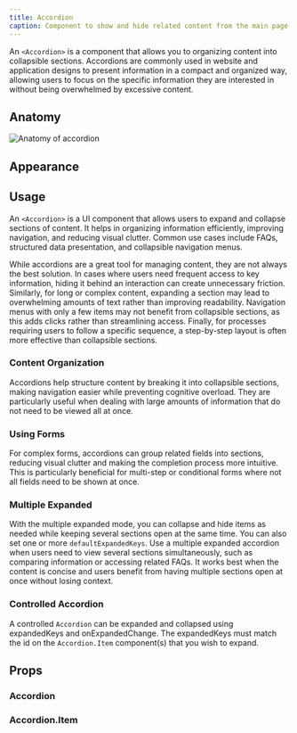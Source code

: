 ```yaml
---
title: Accordion
caption: Component to show and hide related content from the main page.
---
```


An `<Accordion>` is a component that allows you to organizing content into collapsible sections. Accordions are commonly used in website and application designs to present information in a compact and organized way, allowing users to focus on the specific information they are interested in without being overwhelmed by excessive content.

## Anatomy

<Image
  src="/accordion/accordion-anatomy.jpg"
  alt="Anatomy of accordion"
  width={800}
  height={550}
  className="mx-auto block"
/>

## Appearance

<AppearanceDemo component={title} />

<AppearanceTable component={title} />

## Usage

An `<Accordion>` is a UI component that allows users to expand and collapse sections of content. It helps in organizing information efficiently, improving navigation, and reducing visual clutter. Common use cases include FAQs, structured data presentation, and collapsible navigation menus.

While accordions are a great tool for managing content, they are not always the best solution. In cases where users need frequent access to key information, hiding it behind an interaction can create unnecessary friction. Similarly, for long or complex content, expanding a section may lead to overwhelming amounts of text rather than improving readability. Navigation menus with only a few items may not benefit from collapsible sections, as this adds clicks rather than streamlining access. Finally, for processes requiring users to follow a specific sequence, a step-by-step layout is often more effective than collapsible sections.

### Content Organization

Accordions help structure content by breaking it into collapsible sections, making navigation easier while preventing cognitive overload. They are particularly useful when dealing with large amounts of information that do not need to be viewed all at once.

<ComponentDemo file="./accordion-content.demo.tsx" />

### Using Forms

For complex forms, accordions can group related fields into sections, reducing visual clutter and making the completion process more intuitive. This is particularly beneficial for multi-step or conditional forms where not all fields need to be shown at once.

<ComponentDemo file="./accordion-form.demo.tsx" />

### Multiple Expanded

With the multiple expanded mode, you can collapse and hide items as needed while keeping several sections open at the same time. You can also set one or more `defaultExpandedKeys`. Use a multiple expanded accordion when users need to view several sections simultaneously, such as comparing information or accessing related FAQs. It works best when the content is concise and users benefit from having multiple sections open at once without losing context.

<ComponentDemo file="./multi-select-accordion.demo.tsx" />

### Controlled Accordion

A controlled `Accordion` can be expanded and collapsed using expandedKeys and onExpandedChange. The expandedKeys must match the id on the `Accordion.Item` component(s) that you wish to expand.

<ComponentDemo file="./accordion-controlled-expanded.demo.tsx" />

## Props

### Accordion

<PropsTable component={title} />

### Accordion.Item

<PropsTable component="AccordionItem" />
